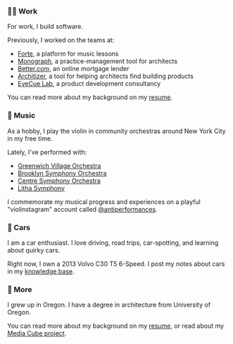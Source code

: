 
<Greeting />
<PhotoOfMe />

### 👨‍💻 Work

For work, I build software.

Previously, I worked on the teams at:

- [Forte](https://fortelessons.com), a platform for music lessons
- [Monograph](https://monograph.com), a practice-management tool for architects
- [Better.com](https://better.com), an online mortgage lender
- [Architizer](https://architizer.com), a tool for helping architects find building products
- [EyeCue Lab](https://eyecuelab.com), a product development consultancy

You can read more about my background on my [resume](/resume).

### 🎻 Music

As a hobby, I play the violin in community orchestras around New York City in my free time.

Lately, I've performed with:

- [Greenwich Village Orchestra](https://gvo.org)
- [Brooklyn Symphony Orchestra](https://brooklynsymphonyorchestra.org)
- [Centre Symphony Orchestra](https://centresymphony.com)
- [Litha Symphony](https://lithasymphony.org)

I commemorate my musical progress and experiences on a playful "violinstagram" account called [@antiperformances](https://instagram.com/antiperformances).

### 🚗 Cars

I am a car enthusiast. I love driving, road trips, car-spotting, and learning about quirky cars.

Right now, I own a 2013 Volvo C30 T5 6-Speed. I post my notes about cars in my [knowledge base](/x/car).

### 💬 More

I grew up in Oregon. I have a degree in architecture from University of Oregon.

You can read more about my background on my [resume](/resume), or read about my [Media Cube project](/media-cube).
